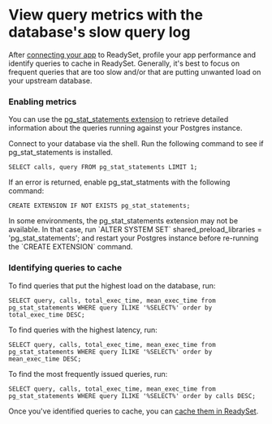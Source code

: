
# View query metrics with the database's slow query log
After [connecting your app](/get-started/connect/connect-an-application-via-an-orm) to ReadySet, profile your app performance and identify queries to cache in ReadySet. Generally, it's best to focus on frequent queries that are too slow and/or that are putting unwanted load on your upstream database.

### Enabling metrics
You can use the [pg_stat_statements extension](https://www.postgresql.org/docs/current/pgstatstatements.html) to retrieve detailed information about the queries running against your Postgres instance.

Connect to your database via the shell. Run the following command to see if pg_stat_statements is installed.

```
SELECT calls, query FROM pg_stat_statements LIMIT 1;
```

If an error is returned, enable pg_stat_statments with the following command:

```
CREATE EXTENSION IF NOT EXISTS pg_stat_statements;
```
<Callout type="warning">
In some environments, the pg_stat_statements extension may not be available. In that case, run `ALTER SYSTEM SET` shared_preload_libraries = 'pg_stat_statements'; and restart your Postgres instance before re-running the `CREATE EXTENSION` command.
</Callout>

### Identifying queries to cache
To find queries that put the highest load on the database, run:

```
SELECT query, calls, total_exec_time, mean_exec_time from pg_stat_statements WHERE query ILIKE '%SELECT%' order by total_exec_time DESC;
```

To find queries with the highest latency, run:

```
SELECT query, calls, total_exec_time, mean_exec_time from pg_stat_statements WHERE query ILIKE '%SELECT%' order by mean_exec_time DESC;
```

To find the most frequently issued queries, run: 

```
SELECT query, calls, total_exec_time, mean_exec_time from pg_stat_statements WHERE query ILIKE '%SELECT%' order by calls DESC;
```

Once you've identified queries to cache, you can [cache them in ReadySet](/get-started/cache/creating-a-cache). 